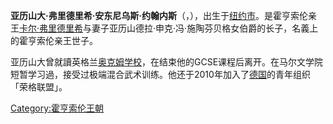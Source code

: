 {{noteTA
|1=zh:弗里德里希; zh-tw:腓特烈
}}
{{Infobox noble
| name        = 亚历山大
| title       = 霍亨索伦亲王世子
| noble family= [[霍亨索伦王朝|霍亨索伦王朝]]錫格馬林根系
| father      = [[卡尔·弗里德里希_(霍亨索伦)|霍亨索倫親王卡尔·弗里德里希]]
| mother      = 亚历山德拉·申克·冯·施陶芬贝格
| birth_date  = {{Birth date and age|1987|03|16|df=y}}
| birth_place = {{USA}}[[纽约市|纽约市]]
}}

'''亚历山大·弗里德里希·安东尼乌斯·约翰内斯'''（{{lang|en|Alexander Friedrich Antonius Johannes}}，{{bd|1987年|3月16日|catIdx=G}}），出生于[[纽约市|纽约市]]。是霍亨索伦亲王[[卡尔·弗里德里希_(霍亨索伦)|卡尔·弗里德里希]]与妻子亚历山德拉·申克·冯·施陶芬贝格女伯爵的长子，名義上的霍亨索伦亲王世子。

亚历山大曾就讀英格兰[[奥克姆学校|奥克姆学校]]，在结束他的GCSE课程后离开。在马尔文学院短暂学习過，接受过极端混合武术训练。他还于2010年加入了[[德国|德国]]的青年组织「荣格联盟」。

{{DEFAULTSORT: Alexander}}
[[Category:霍亨索伦王朝|Category:霍亨索伦王朝]]